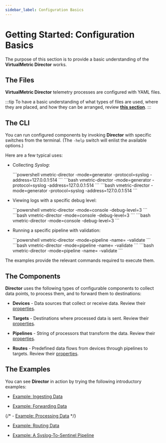```yaml
---
sidebar_label: Configuration Basics
---
```


# Getting Started: Configuration Basics

The purpose of this section is to provide a basic understanding of the **VirtualMetric Director** works.

## The Files

**VirtualMetric Director** telemetry processes are configured with YAML files.

:::tip
To have a basic understanding of what types of files are used, where they are placed, and how they can be arranged, review [**this section**](/docs/configuration/index.mdx#files-and-directories).
:::

## The CLI

You can run configured components by invoking **Director** with specific switches from the terminal. (The `-help` switch will enlist the available options.)

Here are a few typical uses:

* Collecting _Syslog_:

  <Tabs groupId="os-options">
    <TabItem value="windows" label="Windows" default>
      ```powershell
      vmetric-director -mode=generator -protocol=syslog -address=127.0.0.1:514
      ```
    </TabItem>
    
    <TabItem value="linux" label="Linux" default>
      ```bash
        vmetric-director -mode=generator -protocol=syslog -address=127.0.0.1:514
      ```
    </TabItem>

    <TabItem value="macos" label="macOS" default>
      ```bash
        vmetric-director -mode=generator -protocol=syslog -address=127.0.0.1:514
      ```
    </TabItem>
  </Tabs>

* Viewing logs with a specific debug level:

  <Tabs groupId="os-options">
    <TabItem value="windows" label="Windows" default>
      ```powershell
      vmetric-director -mode=console -debug-level=3
      ```
    </TabItem>
    
    <TabItem value="linux" label="Linux" default>
      ```bash
        vmetric-director -mode=console -debug-level=3
      ```
    </TabItem>

    <TabItem value="macos" label="macOS" default>
      ```bash
        vmetric-director -mode=console -debug-level=3
      ```
    </TabItem>
  </Tabs>

* Running a specific pipeline with validation:

  <Tabs groupId="os-options">
    <TabItem value="windows" label="Windows" default>
      ```powershell
      vmetric-director -mode=pipeline -name=<pipeline_name> -validate
      ```
    </TabItem>
    
    <TabItem value="linux" label="Linux" default>
      ```bash
        vmetric-director -mode=pipeline -name=<pipeline_name> -validate
      ```
    </TabItem>

    <TabItem value="macos" label="macOS" default>
      ```bash
        vmetric-director -mode=pipeline -name=<pipeline_name> -validate
      ```
    </TabItem>
  </Tabs>

The examples provide the relevant commands required to execute them.

## The Components

**Director** uses the following types of configurable components to collect data points, to process them, and to forward them to destinations:

* **Devices** - Data sources that collect or receive data. Review their [properties](/docs/configuration/devices/index.mdx#properties).

* **Targets** - Destinations where processed data is sent. Review their [properties](/docs/configuration/targets/index.mdx#properties).

* **Pipelines** - String of processors that transform the data. Review their [properties](/docs/configuration/pipelines/index.mdx#properties).

* **Routes** - Predefined data flows from devices through pipelines to targets. Review their [properties](/docs/configuration/routes.mdx#properties).

## The Examples

You can see **Director** in action by trying the following introductory examples:

- [Example: Ingesting Data](/docs/getting-started/example-device.mdx)

- [Example: Forwarding Data](/docs/getting-started/example-target.mdx)

{/* - [Example: Processing Data](/docs/getting-started/example-process.mdx) */}

- [Example: Routing Data](/docs/getting-started/example-route.mdx)

- [Example: A Syslog-To-Sentinel Pipeline](/docs/getting-started/example-pipeline.mdx)
